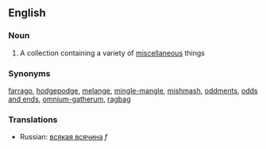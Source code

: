 ==English==
===Noun===
#A collection containing a variety of [[miscellaneous]] things
===Synonyms===
[[farrago]], [[hodgepodge]], [[melange]], [[mingle-mangle]], [[mishmash]], [[oddments]], [[odds and ends]], [[omnium-gatherum]], [[ragbag]]
===Translations===
*Russian: [[всякая всячина]] ''f''